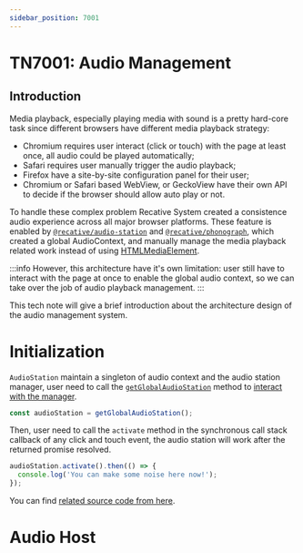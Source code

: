 ```yaml
---
sidebar_position: 7001
---
```


# TN7001: Audio Management

## Introduction

Media playback, especially playing media with sound is a pretty hard-core task
since different browsers have different media playback strategy:

- Chromium requires user interact (click or touch) with the page at least once,
  all audio could be played automatically;
- Safari requires user manually trigger the audio playback;
- Firefox have a site-by-site configuration panel for their user;
- Chromium or Safari based WebView, or GeckoView have their own API to decide
  if the browser should allow auto play or not.

To handle these complex problem Recative System created a consistence audio
experience across all major browser platforms. These feature is enabled by
[`@recative/audio-station`](https://recative.github.io/api/audio-station) and
[`@recative/phonograph`](https://recative.github.io/api/phonograph),
which created a global AudioContext, and manually manage the media playback
related work instead of using
[HTMLMediaElement](https://developer.mozilla.org/en-US/docs/Web/API/HTMLMediaElement).

:::info
However, this architecture have it's own limitation: user still have to interact
with the page at once to enable the global audio context, so we can take over
the job of audio playback management.
:::

This tech note will give a brief introduction about the architecture design of
the audio management system.

# Initialization

`AudioStation` maintain a singleton of audio context and the audio station
manager, user need to call the
[`getGlobalAudioStation`](http://localhost:3000/api/audio-station/function/getGlobalAudioStation)
method to
[interact with the manager](https://github.com/recative/recative-system/blob/bbc22e46471e4516333525819a24b111c167b9ed/packages/core-manager/src/episodeCore.ts#L105).

```TypeScript
const audioStation = getGlobalAudioStation();
```

Then, user need to call the `activate` method in the synchronous call stack
callback of any click and touch event, the audio station will work after the
returned promise resolved.

```TypeScript
audioStation.activate().then(() => {
  console.log('You can make some noise here now!');
});
```

You can find
[related source code from here](https://github.com/recative/recative-system/blob/bbc22e46471e4516333525819a24b111c167b9ed/packages/core-manager/src/episodeCore.ts#L343-L346).

# Audio Host
